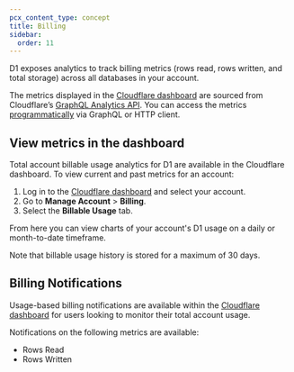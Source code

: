 ```yaml
---
pcx_content_type: concept
title: Billing
sidebar:
  order: 11
---
```



D1 exposes analytics to track billing metrics (rows read, rows written, and total storage) across all databases in your account.

The metrics displayed in the [Cloudflare dashboard](https://dash.cloudflare.com/) are sourced from Cloudflare’s [GraphQL Analytics API](/analytics/graphql-api/). You can access the metrics [programmatically](#query-via-the-graphql-api) via GraphQL or HTTP client.

## View metrics in the dashboard

Total account billable usage analytics for D1 are available in the Cloudflare dashboard. To view current and past metrics for an account:

1. Log in to the [Cloudflare dashboard](https://dash.cloudflare.com) and select your account.
2. Go to **Manage Account** > **Billing**.
3. Select the **Billable Usage** tab.

From here you can view charts of your account's D1 usage on a daily or month-to-date timeframe.

Note that billable usage history is stored for a maximum of 30 days.

## Billing Notifications

Usage-based billing notifications are available within the [Cloudflare dashboard](https://dash.cloudflare.com) for users looking to monitor their total account usage. 

Notifications on the following metrics are available:
- Rows Read
- Rows Written